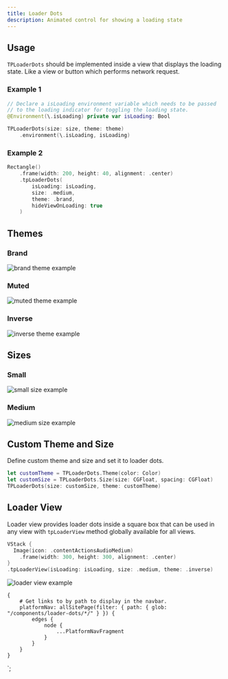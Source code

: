 ```yaml
---
title: Loader Dots
description: Animated control for showing a loading state
---
```



<ComponentHeader data={props.data} />

## **Usage**

`TPLoaderDots` should be implemented inside a view that displays the loading state. Like a view or button which performs network request.

### **Example 1**

```swift
// Declare a isLoading environment variable which needs to be passed
// to the loading indicator for toggling the loading state.
@Environment(\.isLoading) private var isLoading: Bool

TPLoaderDots(size: size, theme: theme)
    .environment(\.isLoading, isLoading)
```

### **Example 2**

```swift
Rectangle()
    .frame(width: 200, height: 40, alignment: .center)
    .tpLoaderDots(
        isLoading: isLoading,
        size: .medium,
        theme: .brand,
        hideViewOnLoading: true
    )
```

## Themes

### Brand

![brand theme example](/img/swiftui/loader-dots/ld-brand-medium.png 'Brand')

### Muted

![muted theme example](/img/swiftui/loader-dots/ld-muted-medium.png 'Muted')

### Inverse

![inverse theme example](/img/swiftui/loader-dots/ld-inverse-medium.png 'Inverse')

## Sizes

### Small

![small size example](/img/swiftui/loader-dots/ld-brand-small.png 'Small')

### Medium

![medium size example](/img/swiftui/loader-dots/ld-brand-medium.png 'Medium')

## Custom Theme and Size

Define custom theme and size and set it to loader dots.

```swift
let customTheme = TPLoaderDots.Theme(color: Color)
let customSize = TPLoaderDots.Size(size: CGFloat, spacing: CGFloat)
TPLoaderDots(size: customSize, theme: customTheme)
```

## Loader View

Loader view provides loader dots inside a square box that can be used in any view with `tpLoaderView` method globally available for all views.

```swift
VStack {
  Image(icon: .contentActionsAudioMedium)
    .frame(width: 300, height: 300, alignment: .center)
}
.tpLoaderView(isLoading: isLoading, size: .medium, theme: .inverse)
```

![loader view example](/img/swiftui/loader-dots/ld-view.png 'Loader view')

    {
        # Get links to by path to display in the navbar.
        platformNav: allSitePage(filter: { path: { glob: "/components/loader-dots/*/" } }) {
            edges {
                node {
                    ...PlatformNavFragment
                }
            }
        }
    }
`;
